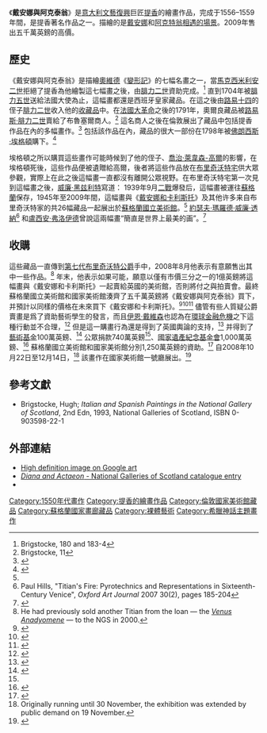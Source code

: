 {{for|其他同名作品|戴安娜與阿克泰翁}}

{{Infobox Painting| image_file=Titian - Diana and Actaeon - 1556-1559.jpg
| title=戴安娜與阿克泰翁
| artist=提香
| year=1556–1559
| type=布面油画

| height_metric=185
| width_metric=202
| metric_unit=cm
| imperial_unit=in
|city=
| museum=[[國家美術館_(倫敦)|國家美術館]]
}}

《'''戴安娜與阿克泰翁'''》是[[意大利文藝復興|意大利文藝復興]]巨匠[[提香|提香]]的繪畫作品，完成于1556–1559年間，是提香著名作品之一。描繪的是[[狄安娜|戴安娜]]和[[阿克特翁|阿克特翁]][[戴安娜與阿克泰翁|相遇的場景]]。2009年售出五千萬英鎊的高價。

==歷史==

《戴安娜與阿克泰翁》是描繪[[奧維德|奧維德]]《[[變形記_(奧維德)|變形記]]》的七幅名畫之一，當[[馬克西米利安二世_(神聖羅馬帝國)|馬克西米利安二世]]拒絕了提香為他繪製這七幅畫之後，由[[腓力二世_(西班牙)|腓力二世]]資助完成。<ref>Brigstocke, 180 and 183-4</ref> 直到1704年被[[腓力五世_(西班牙)|腓力五世]]送給法國大使為止，這幅畫都還是西班牙皇家藏品。在這之後由[[路易十四|路易十四]]的侄子[[腓力二世_(奧爾良公爵)|腓力二世]]收入他的[[奧爾良藏品|收藏品]]中。在[[法國大革命|法國大革命]]之後的1791年，奧爾良藏品被[[路易斯·腓力二世_(奧爾良公爵)|路易斯·腓力二世]]賣給了布魯塞爾商人。<ref name="#1">Brigstocke, 11</ref> 這名商人之後在倫敦展出了藏品中包括提香作品在內的多幅畫作。<ref>{{cite news|url=http://www.guardian.co.uk/commentisfree/2008/aug/30/art.celebrity.money|title=The industrial revolution brought Titians and Renoirs to Scotland|first=Ian|last=Jack|work=[[The_Guardian|The Guardian]]|date=30 August 2008|accessdate=2008-08-30|location=London|archive-date=2012-11-13|archive-url=https://web.archive.org/web/20121113075329/http://www.guardian.co.uk/commentisfree/2008/aug/30/art.celebrity.money|dead-url=no}}</ref> 包括該作品在內，藏品的很大一部份在1798年被[[佛朗西斯·埃格頓，第三代布里奇沃特公爵|佛朗西斯·埃格頓]]購下。<ref>{{cite web|url=http://www.nationalgalleries.org/index.php/collection/online_az/4:322/results/0/8677/ |title=Rembrandt, "Self-Portrait, aged 51" - NGS catalogue entry |deadurl=yes |archiveurl=https://web.archive.org/web/20120219003336/http://www.nationalgalleries.org/index.php/collection/online_az/4%3A322/results/0/8677/ |archivedate=2012-02-19 }}</ref>

埃格頓之所以購買這些畫作可能時候到了他的侄子、[[喬治·萊韋森-高爾，第一代薩斯蘭公爵|喬治·萊韋森-高爾]]的影響，在埃格頓死後，這些作品便被遺贈給高爾，後者將這些作品放在[[布里奇沃特宅|布里奇沃特宅]]供大眾參觀，實際上在此之後這幅畫一直都沒有離開公眾視野。在布里奇沃特宅第一次見到這幅畫之後，[[威廉·黑兹利特|威廉·黑兹利特]]寫道：{{cquote|當看到這幅畫時我便震驚了...這是一種全新的感覺，一個新的天堂和新的世界出現在了我的面前}} 1939年9月[[二戰|二戰]]爆發后，這幅畫被運往[[蘇格蘭|蘇格蘭]]保存，1945年至2009年間，這幅畫與《[[戴安娜和卡利斯托|戴安娜和卡利斯托]]》及其他许多来自布里奇沃特家的共26幅藏品一起展出於[[蘇格蘭國立美術館|蘇格蘭國立美術館]]。<ref name="#1"/> [[約瑟夫·瑪羅德·威廉·透納|約瑟夫·瑪羅德·威廉·透納]]<ref>Paul Hills, "Titian's Fire: Pyrotechnics and Representations in Sixteenth-Century Venice", ''Oxford Art Journal'' 2007 30(2), pages 185-204</ref> 和[[盧西安·弗洛伊德|盧西安·弗洛伊德]]曾說這兩幅畫“簡直是世界上最美的画”。<ref>{{cite news|url=http://www.telegraph.co.uk/arts/main.jhtml?xml=/arts/2001/12/22/bafreud22.xml|title=Artists on art: Freud on Titian|first=Lucian|last=Freud|authorlink=Lucian Freud|work=[[The_Daily_Telegraph|The Telegraph]]|date=22 December 2001|accessdate=2008-08-30|location=London|archive-date=2008-05-15|archive-url=https://web.archive.org/web/20080515205826/http://www.telegraph.co.uk/arts/main.jhtml?xml=%2Farts%2F2001%2F12%2F22%2Fbafreud22.xml|dead-url=no}}</ref>

==收購==

這些藏品一直傳到[[佛朗西斯·埃格頓，第七代布里奇沃特公爵|第七代布里奇沃特公爵]]手中，2008年8月他表示有意願售出其中一些作品。<ref>He had previously sold another Titian from the loan — the ''[[Venus_Anadyomene_(Titian)|Venus Anadyomene]]'' — to the NGS in 2000.</ref> 年末，他表示如果可能，願意以僅有市價三分之一的1億英鎊將這幅畫與《戴安娜和卡利斯托》一起賣給英國的美術館，否則將付之與拍賣會。最終蘇格蘭國立美術館和國家美術館湊齊了五千萬英鎊將《戴安娜與阿克泰翁》買下，并預計以同樣的價格在未來買下《戴安娜和卡利斯托》。<ref>{{cite news|first=Stephen|last=Bates|url=http://www.guardian.co.uk/artanddesign/2008/aug/28/art|title=Art auction: National galleries scramble to keep Titians as duke cashes in|work=[[The_Guardian|The Guardian]]|date=28 August 2008|accessdate=2008-08-28|location=London|archive-date=2012-11-13|archive-url=https://web.archive.org/web/20121113074104/http://www.guardian.co.uk/artanddesign/2008/aug/28/art|dead-url=no}}</ref><ref>{{cite news|url=http://www.guardian.co.uk/commentisfree/2008/aug/28/art|title=Editorial: In praise of... the Bridgewater loan|work=[[The_Guardian|The Guardian]]|date=28 August 2008|accessdate=2008-08-28|location=London|archive-date=2008-09-27|archive-url=https://web.archive.org/web/20080927020120/http://www.guardian.co.uk/commentisfree/2008/aug/28/art|dead-url=no}}</ref><ref>{{cite web|url=http://www.nationalgalleries.org/aboutus/news/1:171/5879 |title=National Galleries of Scotland press release |deadurl=yes |archiveurl=https://web.archive.org/web/20120219003215/http://www.nationalgalleries.org/aboutus/news/1%3A171/5879 |archivedate=2012-02-19 }}</ref> 儘管有些人質疑公爵賣畫是爲了資助藝術學生的發言，而且[[伊恩·戴維森_(蘇格蘭政治家)|伊恩·戴維森]]也認為在[[2007年－2008年環球金融危機|環球金融危機]]之下這種行動並不合理，<ref>{{cite news|url=http://www.guardian.co.uk/artanddesign/2008/nov/16/titian-art|title=Arts chiefs warn of harm from Titian crusade|first=Vanessa|last=Thorpe|work=[[The_Observer|The Observer]]|date=16 November 2008|accessdate=20 November 2008|location=London|archive-date=2012-11-14|archive-url=https://web.archive.org/web/20121114054010/http://www.guardian.co.uk/artanddesign/2008/nov/16/titian-art|dead-url=no}}</ref> 但是這一購畫行為還是得到了英國輿論的支持，<ref>{{cite news|url=http://www.guardian.co.uk/artanddesign/jonathanjonesblog/2008/oct/31/titian-diana-actaeon|title=Enough vulgar Marxism - we must keep Titian's masterpiece|work=[[The_Guardian|The Guardian]]|date=31 October 2008|accessdate=20 November 2008|location=London|first=Jonathan|last=Jones|archive-date=2012-11-14|archive-url=https://web.archive.org/web/20121114054023/http://www.guardian.co.uk/artanddesign/jonathanjonesblog/2008/oct/31/titian-diana-actaeon|dead-url=no}}</ref> 并得到了[[藝術基金|藝術基金]]100萬英鎊、<ref>{{cite news |url=http://news.bbc.co.uk/1/hi/entertainment/7667706.stm |title=£1 m pledge for Titian masterpiece |accessdate=2008-11-19 |date=14 October 2008 |publisher=[[BBC_News|BBC News]] |archive-date=2017-07-31 |archive-url=https://web.archive.org/web/20170731005322/http://news.bbc.co.uk/1/hi/entertainment/7667706.stm |dead-url=no }}</ref> 公眾捐款740萬英鎊<ref name="Funds secured for Titian painting"/>、[[國家遺產紀念基金會|國家遺產紀念基金會]]1,000萬英鎊、<ref>{{cite news |url=http://news.bbc.co.uk/1/hi/entertainment/7737204.stm |title=£10 m boost for Titian masterpiece |accessdate=2008-11-19 |date=19 November 2008 |publisher=[[BBC_News|BBC News]] |archive-date=2009-01-15 |archive-url=https://web.archive.org/web/20090115082517/http://news.bbc.co.uk/1/hi/entertainment/7737204.stm |dead-url=no }}</ref> 蘇格蘭國立美術館和國家美術館分別1,250萬英鎊的資助。<ref name="Funds secured for Titian painting">{{cite news|url=http://news.bbc.co.uk/1/hi/scotland/edinburgh_and_east/7863635.stm|title=Funds secured for Titian painting|work=BBC News|date=2 February 2009|accessdate=2013-08-27|archive-date=2017-08-06|archive-url=https://web.archive.org/web/20170806192356/http://news.bbc.co.uk/1/hi/scotland/edinburgh_and_east/7863635.stm|dead-url=no}}</ref> 自2008年10月22日至12月14日，<ref>Originally running until 30 November, the exhibition was extended by public demand on 19 November.</ref> 該畫作在國家美術館一號廳展出。<ref>{{cite news|url=http://www.guardian.co.uk/artanddesign/2008/oct/23/art-titian-diana-actaeon|title=£50 m appeal: Artists back bid to save Titian for nation|first=Charlotte|last=Higgins|work=[[The_Guardian|The Guardian]]|date=23 October 2008|accessdate=29 October 2008|location=London|archive-date=2012-11-14|archive-url=https://web.archive.org/web/20121114011908/http://www.guardian.co.uk/artanddesign/2008/oct/23/art-titian-diana-actaeon|dead-url=no}}</ref>

==參考文獻==
{{Reflist|2}}
*Brigstocke, Hugh; ''Italian and Spanish Paintings in the National Gallery of Scotland'', 2nd Edn, 1993, National Galleries of Scotland, ISBN 0-903598-22-1

==外部連結==
*[http://www.googleartproject.com/museums/nationalgallery/diana-and-actaeon-200 High definition image on Google art] {{Wayback|url=http://www.googleartproject.com/museums/nationalgallery/diana-and-actaeon-200 |date=20120401142219 }}
*[http://www.nationalgalleries.org/collection/online_search/4:324/result/0/8685 ''Diana and Actaeon'' - National Galleries of Scotland catalogue entry] {{Wayback|url=http://www.nationalgalleries.org/collection/online_search/4:324/result/0/8685 |date=20120531055322 }}
*{{cite news|first=Jonathan|last=Jones|authorlink=Jonathan Jones (journalist)|url=http://www.guardian.co.uk/commentisfree/2008/aug/28/art.museums1|title=The battle of the Titians|date=28 August 2008|accessdate=2008-08-30|work=[[The_Guardian|The Guardian]]|location=London|archive-date=2012-11-13|archive-url=https://web.archive.org/web/20121113075355/http://www.guardian.co.uk/commentisfree/2008/aug/28/art.museums1|dead-url=no}}

{{DEFAULTSORT:Diana And Actaeon (Titian)}}
[[Category:1550年代畫作|Category:1550年代畫作]]
[[Category:提香的繪畫作品|Category:提香的繪畫作品]]
[[Category:倫敦國家美術館藏品|Category:倫敦國家美術館藏品]]
[[Category:蘇格蘭國家畫廊藏品|Category:蘇格蘭國家畫廊藏品]]
[[Category:裸體藝術|Category:裸體藝術]]
[[Category:希臘神話主題畫作|Category:希臘神話主題畫作]]